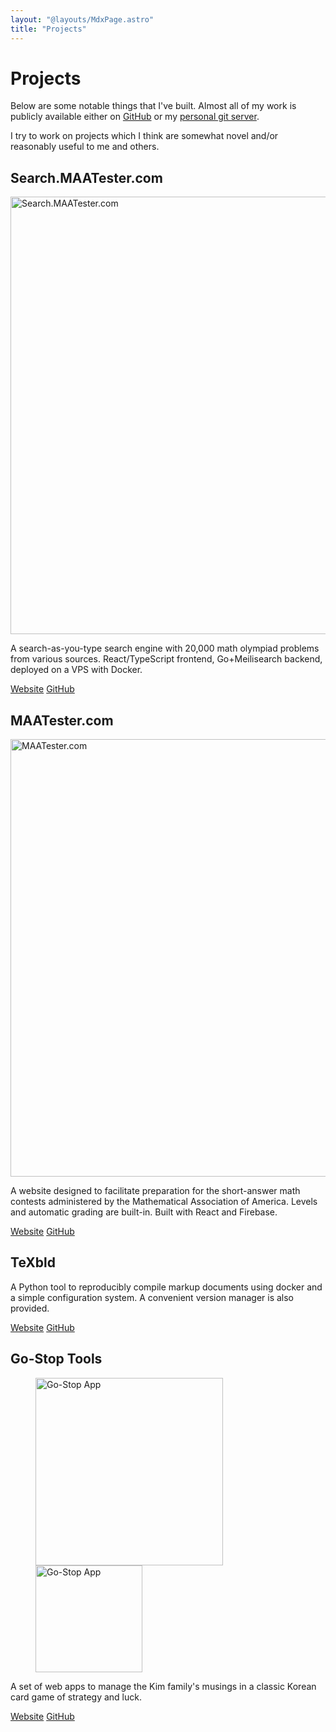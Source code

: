 ```yaml
---
layout: "@layouts/MdxPage.astro"
title: "Projects"
---
```



# Projects

Below are some notable things that I've built. Almost all of my work is
publicly available either on [GitHub](https://github.com/junikimm717) or my
[personal git server](https://git.junickim.me).

I try to work on projects which I think are somewhat novel and/or reasonably
useful to me and others.

## Search.MAATester.com


<Image src={Search} width={1400} style="width:700px;" alt="Search.MAATester.com" />

A search-as-you-type search engine with 20,000 math olympiad problems from
various sources. React/TypeScript frontend, Go+Meilisearch backend, deployed on
a VPS with Docker.

[Website](https://search.maatester.com)
[GitHub](https://github.com/MAA-Contest-Tester/search)

## MAATester.com


<Image src={Tester} width={1400} style="width:700px;" alt="MAATester.com" />

A website designed to facilitate preparation for the short-answer math contests
administered by the Mathematical Association of America. Levels and automatic
grading are built-in. Built with React and Firebase.

[Website](https://maatester.com)
[GitHub](https://github.com/MAA-Contest-Tester/website)

## TeXbld

A Python tool to reproducibly compile markup documents using docker and a simple
configuration system. A convenient version manager is also provided.

[Website](https://texbld.com) [GitHub](https://github.com/texbld)

## Go-Stop Tools


<figure>
  <div class="flex justify-center items-center gap-3">
    <Image src={Hw1} width={600} style="width:300px;" alt="Go-Stop App" />
    <Image src={Hw2} width={300} style="width:171px;" alt="Go-Stop App" />
  </div>
</figure>

A set of web apps to manage the Kim family's musings in a classic Korean card
game of strategy and luck.

[Website](https://gostoptools.github.io)
[GitHub](https://github.com/gostoptools)
